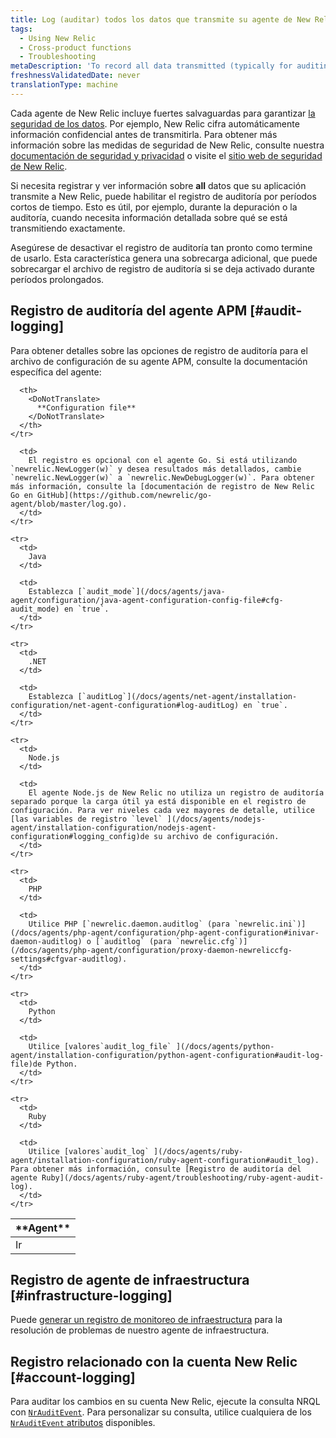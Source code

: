 ```yaml
---
title: Log (auditar) todos los datos que transmite su agente de New Relic
tags:
  - Using New Relic
  - Cross-product functions
  - Troubleshooting
metaDescription: 'To record all data transmitted (typically for auditing or debugging), you can use New Relic audit logs for short periods.'
freshnessValidatedDate: never
translationType: machine
---
```


Cada agente de New Relic incluye fuertes salvaguardas para garantizar [la seguridad de los datos](/docs/accounts-partnerships/accounts/security/data-security). Por ejemplo, New Relic cifra automáticamente información confidencial antes de transmitirla. Para obtener más información sobre las medidas de seguridad de New Relic, consulte nuestra [documentación de seguridad y privacidad](/docs/using-new-relic/new-relic-security/security/security-matters-data-privacy-new-relic) o visite el [sitio web de seguridad de New Relic](https://newrelic.com/security).

Si necesita registrar y ver información sobre <DoNotTranslate>**all**</DoNotTranslate> datos que su aplicación transmite a New Relic, puede habilitar el registro de auditoría por períodos cortos de tiempo. Esto es útil, por ejemplo, durante la depuración o la auditoría, cuando necesita información detallada sobre qué se está transmitiendo exactamente.

<Callout variant="caution">
  Asegúrese de desactivar el registro de auditoría tan pronto como termine de usarlo. Esta característica genera una sobrecarga adicional, que puede sobrecargar el archivo de registro de auditoría si se deja activado durante períodos prolongados.
</Callout>

## Registro de auditoría del agente APM [#audit-logging]

Para obtener detalles sobre las opciones de registro de auditoría para el archivo de configuración de su agente APM, consulte la documentación específica del agente:

<table>
  <thead>
    <tr>
      <th style={{ width: "100px" }}>
        <DoNotTranslate>
          **Agent**
        </DoNotTranslate>
      </th>

      <th>
        <DoNotTranslate>
          **Configuration file**
        </DoNotTranslate>
      </th>
    </tr>
  </thead>

  <tbody>
    <tr>
      <td>
        Ir
      </td>

      <td>
        El registro es opcional con el agente Go. Si está utilizando `newrelic.NewLogger(w)` y desea resultados más detallados, cambie `newrelic.NewLogger(w)` a `newrelic.NewDebugLogger(w)`. Para obtener más información, consulte la [documentación de registro de New Relic Go en GitHub](https://github.com/newrelic/go-agent/blob/master/log.go).
      </td>
    </tr>

    <tr>
      <td>
        Java
      </td>

      <td>
        Establezca [`audit_mode`](/docs/agents/java-agent/configuration/java-agent-configuration-config-file#cfg-audit_mode) en `true`.
      </td>
    </tr>

    <tr>
      <td>
        .NET
      </td>

      <td>
        Establezca [`auditLog`](/docs/agents/net-agent/installation-configuration/net-agent-configuration#log-auditLog) en `true`.
      </td>
    </tr>

    <tr>
      <td>
        Node.js
      </td>

      <td>
        El agente Node.js de New Relic no utiliza un registro de auditoría separado porque la carga útil ya está disponible en el registro de configuración. Para ver niveles cada vez mayores de detalle, utilice [las variables de registro `level` ](/docs/agents/nodejs-agent/installation-configuration/nodejs-agent-configuration#logging_config)de su archivo de configuración.
      </td>
    </tr>

    <tr>
      <td>
        PHP
      </td>

      <td>
        Utilice PHP [`newrelic.daemon.auditlog` (para `newrelic.ini`)](/docs/agents/php-agent/configuration/php-agent-configuration#inivar-daemon-auditlog) o [`auditlog` (para `newrelic.cfg`)](/docs/agents/php-agent/configuration/proxy-daemon-newreliccfg-settings#cfgvar-auditlog).
      </td>
    </tr>

    <tr>
      <td>
        Python
      </td>

      <td>
        Utilice [valores`audit_log_file` ](/docs/agents/python-agent/installation-configuration/python-agent-configuration#audit-log-file)de Python.
      </td>
    </tr>

    <tr>
      <td>
        Ruby
      </td>

      <td>
        Utilice [valores`audit_log` ](/docs/agents/ruby-agent/installation-configuration/ruby-agent-configuration#audit_log). Para obtener más información, consulte [Registro de auditoría del agente Ruby](/docs/agents/ruby-agent/troubleshooting/ruby-agent-audit-log).
      </td>
    </tr>
  </tbody>
</table>

## Registro de agente de infraestructura [#infrastructure-logging]

Puede [generar un registro de monitoreo de infraestructura](/docs/infrastructure/new-relic-infrastructure/troubleshooting/generate-logs-troubleshooting-infrastructure) para la resolución de problemas de nuestro agente de infraestructura.

## Registro relacionado con la cuenta New Relic [#account-logging]

Para auditar los cambios en su cuenta New Relic, ejecute la consulta NRQL con [`NrAuditEvent`](/docs/insights/use-insights-ui/manage-account-data/query-account-audit-logs-nrauditevent). Para personalizar su consulta, utilice cualquiera de los [`NrAuditEvent` atributos](/docs/insights/insights-data-sources/default-data/nrauditevent-default-attributes-examples) disponibles.